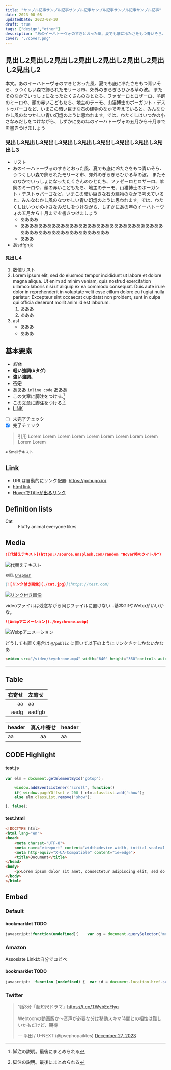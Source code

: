 ```yaml
---
title: "サンプル記事サンプル記事サンプル記事サンプル記事サンプル記事サンプル記事"
date: 2023-08-08
updatedDate: 2023-08-10
draft: true
tags: ["design","other"]
description: "あのイーハトーヴォのすきとおった風、夏でも底に冷たさをもつ青いそら、うつくしい森で飾られたモリーオ市、郊外のぎらぎらひかる草の波。 またそのなかでいっしょになったたくさんのひとたち、ファゼーロとロザーロ、羊飼のミーロや、顔の赤いこどもたち、地主のテーモ、山猫博士のボーガント・デストゥパーゴなど、いまこの暗い巨きな石の建物のなかで考えていると、みんなむかし風のなつかしい青い幻燈のように思われます。では、わたくしはいつかの小さなみだしをつけながら、しずかにあの年のイーハトーヴォの五月から十月までを書きつけましょう"
cover: './cover.png'
---
```


## 見出し2見出し2見出し2見出し2見出し2見出し2見出し2見出し2
本文。あのイーハトーヴォのすきとおった風、夏でも底に冷たさをもつ青いそら、うつくしい森で飾られたモリーオ市、郊外のぎらぎらひかる草の波。 またそのなかでいっしょになったたくさんのひとたち、ファゼーロとロザーロ、羊飼のミーロや、顔の赤いこどもたち、地主のテーモ、山猫博士のボーガント・デストゥパーゴなど、いまこの暗い巨きな石の建物のなかで考えていると、みんなむかし風のなつかしい青い幻燈のように思われます。では、わたくしはいつかの小さなみだしをつけながら、しずかにあの年のイーハトーヴォの五月から十月までを書きつけましょう

### 見出し3見出し3見出し3見出し3見出し3見出し3見出し3見出し3見出し3
- リスト
- あのイーハトーヴォのすきとおった風、夏でも底に冷たさをもつ青いそら、うつくしい森で飾られたモリーオ市、郊外のぎらぎらひかる草の波。 またそのなかでいっしょになったたくさんのひとたち、ファゼーロとロザーロ、羊飼のミーロや、顔の赤いこどもたち、地主のテーモ、山猫博士のボーガント・デストゥパーゴなど、いまこの暗い巨きな石の建物のなかで考えていると、みんなむかし風のなつかしい青い幻燈のように思われます。では、わたくしはいつかの小さなみだしをつけながら、しずかにあの年のイーハトーヴォの五月から十月までを書きつけましょう
    - ああああ
    - ああああああああああああああああああああああああああああああああああああああああああああああああああああ
    - あああ
- あsdfghjk

#### 見出し4
1. 数値リスト
1. Lorem ipsum elit, sed do eiusmod tempor incididunt ut labore et dolore magna aliqua. Ut enim ad minim veniam, quis nostrud exercitation ullamco laboris nisi ut aliquip ex ea commodo consequat. Duis aute irure dolor in reprehenderit in voluptate velit esse cillum dolore eu fugiat nulla pariatur. Excepteur sint occaecat cupidatat non proident, sunt in culpa qui officia deserunt mollit anim id est laborum.
    1. あああ
    1. あああ
1. asf
    * あああ
    * あああ

## 基本要素
- *斜体*
- <b>軽い強調(bタグ)</b>
- **強い強調**。
- ~~否定~~
- あああ `inline code` あああ
- この文章に脚注をつける.[^1]
- この文章に脚注をつける.[^2]
- [LINK](https://gohugo.io/)
- [ ] 未完了チェック
- [x] 完了チェック

[^1]: 脚注の説明。最後にまとめられる
[^2]: 脚注の説明。最後にまとめられる

> 引用 Lorem Lorem Lorem Lorem Lorem Lorem Lorem Lorem Lorem Lorem Lorem 

<small>※ Smallテキスト</small>

## Link
- URLは自動的にリンク配置: https://gohugo.io/
- <a href="https://gohugo.io/" target="brank_">html link</a>
- [HoverでTitleが出るリンク](https://gohugo.io/ "ウェーイ")


## Definition lists
<dl>
    <dt>Cat</dt>
    <dd>Fluffy animal everyone likes</dd>
</dl>


## Media

```md
![代替えテキスト](https://source.unsplash.com/random "Hover時のタイトル")
```

![代替えテキスト](https://source.unsplash.com/random "Hover時のタイトル")

<small class="reference">
    参照: <a href="https://unsplash.com/" target="_blank">Unsplash</a>
</small>

```md
[![リンク付き画像](./cat.jpg)](https://test.com)
```

[![リンク付き画像](./cat.jpg)](https://test.com)


videoファイルは残念ながら同じファイルに置けない...基本GifやWebpがいいかな。

```md
![Webpアニメーション](./keychrone.webp)
```

![Webpアニメーション](./keychrone.webp)

どうしても置く場合は `@/public` に置いて以下のようにリンクさすしかないかなあ

```md
<video src="/video/keychrone.mp4" width="640" height="360"controls autoplay />
```

---

## Table
右寄せ | 左寄せ
--:|:--
aa | aa 
aadg | aadfgb 

header | 真ん中寄せ | header 
:--|:--:|:--
aa | aa | aa 


## CODE Highlight

#### test.js

```js
var elm = document.getElementById('gotop');

    window.addEventListener('scroll', function()
    if( window.pageYOffset > 200 ) elm.classList.add('show');
    else elm.classList.remove('show');

}, false);
```

#### test.html
```html
<!DOCTYPE html>
<html lang="en">
<head>
    <meta charset="UTF-8">
    <meta name="viewport" content="width=device-width, initial-scale=1.0">
    <meta http-equiv="X-UA-Compatible" content="ie=edge">
    <title>Document</title>
</head>
<body>
    <p>Lorem ipsum dolor sit amet, consectetur adipiscing elit, sed do eiusmod tempor incididunt ut labore et dolore magna aliqua. Ut enim ad minim veniam, quis nostrud exercitation ullamco laboris nisi ut aliquip ex ea commodo consequat. Duis aute irure dolor in reprehenderit in voluptate velit esse cillum dolore eu fugiat nulla pariatur. Excepteur sint occaecat cupidatat non proident, sunt in culpa qui officia deserunt mollit anim id est laborum.</p>
</body>
</html>
```

## Embed

### Default

<EmbedCard
    url="https://ics.media/entry/201113/"
    img="https://ics.media/entry/201113/images/eyecatch.png"
    title="Adobe Flash作品から学ぶクリエイティブコーディングのテクニック - ICS MEDIAAdobe Flash作品から学ぶクリエイティブコーディングのテクニック - ICS MEDIA"
    site="ics.mediaics.mediaics.mediaics.mediaics.mediaics.mediaics.mediaics.mediaics.mediaics.mediaics.mediaics.mediaics.mediaics.media" />

#### bookmarklet TODO

```js
javascript:!function(undefined){    var og = document.querySelector('meta[property="og:image"]');    if( og ) var img = og.getAttribute('content');    else var img = '';    !function(a){        var b = document.createElement('textarea'),        c = document.getSelection();        b.textContent = a, document.body.appendChild(b), c.removeAllRanges(), b.select(), document.execCommand('copy'), c.removeAllRanges(), document.body.removeChild(b);    }('{{< embed-card\n'+'    "'+document.location+'"\n'+'    "'+img+'"\n'+'    "'+document.title+'"\n'+'    "'+location.host+'"\n'+'>}}\n');}();
```

### Amazon

Assosiate Linkは自分でコピペ

<EmbedCard
    url="https://amzn.to/3lmzD58"
    img="https://ws-fe.amazon-adsystem.com/widgets/q?_encoding=UTF8&ASIN=B004PGZE7Y&Format=_SL250_&ID=AsinImage&ServiceVersion=20070822&WS=1"
    title="Amazon | キャティーマン 猫用おもちゃ じゃれ猫 LEDにゃんだろー光線 | キャティーマン (CattyMan) | 光るおもちゃ 通販"
    site="amazon.co.jp" />

#### bookmarklet TODO

```js
javascript: !function (undefined) {  var id = document.location.href.substr(document.location.href.search(/(\/product\/|\/dp\/)/)).split('/')[2].substr(0, 10);  var img = 'https://ws-fe.amazon-adsystem.com/widgets/q?_encoding=UTF8&ASIN=%27+id+%27&Format=_SL250_&ID=AsinImage&ServiceVersion=20070822&WS=1%27;%20%20!function%20(a)%20{%20var%20b%20=%20document.createElement(%27textarea%27),%20c%20=%20document.getSelection();%20%20%20%20b.textContent%20=%20a,%20document.body.appendChild(b),%20c.removeAllRanges(),%20b.select(),%20document.execCommand(%27copy%27),%20c.removeAllRanges(),%20document.body.removeChild(b);%20%20}(%27{{%3C%20embed-amazon\n%27%20+%20%27%20%20%20%20%22TODO%22\n%27%20+%20%27%20%20%20%20%22%27%20+%20img%20+%20%27%22\n%27%20+%20%27%20%20%20%20%22%27%20+%20document.title%20+%20%27%22\n%27%20+%20%27%3E}}\n%27);}();
```

### Twitter
<blockquote class="twitter-tweet"><p lang="ja" dir="ltr">1話3分「超短尺ドラマ」<a href="https://t.co/TWybEeFIyq">https://t.co/TWybEeFIyq</a><br/><br/>Webtoonの動画版か〜音声が必要な分は移動スキマ時間との相性は難しいかもだけど、期待</p>&mdash; 平田 / U-NEXT (@psephopaiktes) <a href="https://twitter.com/psephopaiktes/status/1739951474527080954?ref_src=twsrc%5Etfw">December 27, 2023</a></blockquote> <script async src="https://platform.twitter.com/widgets.js" charset="utf-8"></script>
